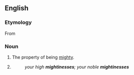 ==English==

===Etymology===
From {{suffix|mighty|ness|lang=en}}

===Noun===
{{en-noun|-|es}}

# The property of being [[mighty]].
# {{n-g|A title of dignity; [[excellency]].}}
#: ''your high '''mightinesses'''; your noble '''mightinesses'''''